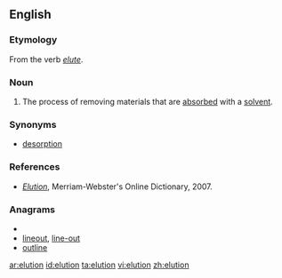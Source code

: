 ==English==

===Etymology===

From the verb ''[[elute]]''.

===Noun===
{{en-noun|-}}

# {{analytical chemistry}} The process of removing materials that are [[absorbed]] with a [[solvent]].

===Synonyms===
*[[desorption]]

===References===

*''[http://www.m-w.com/cgi-bin/dictionary?book=Dictionary&va=elution Elution]'', Merriam-Webster's Online Dictionary, 2007.

===Anagrams===
* {{alphagram|eilnotu}}
* [[lineout#English|lineout]], [[line-out#English|line-out]]
* [[outline#English|outline]]


[[ar:elution]]
[[id:elution]]
[[ta:elution]]
[[vi:elution]]
[[zh:elution]]
